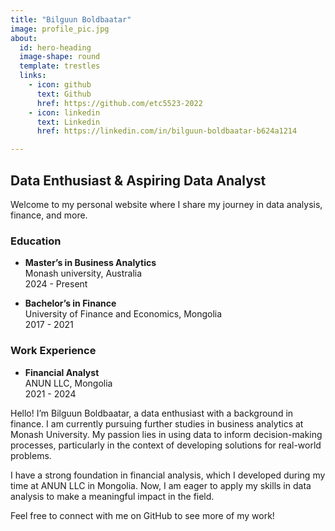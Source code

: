 ```yaml
---
title: "Bilguun Boldbaatar"
image: profile_pic.jpg
about:
  id: hero-heading
  image-shape: round
  template: trestles
  links:
    - icon: github
      text: Github
      href: https://github.com/etc5523-2022
    - icon: linkedin
      text: Linkedin
      href: https://linkedin.com/in/bilguun-boldbaatar-b624a1214

---
```

::: {#hero-heading}

## Data Enthusiast & Aspiring Data Analyst

Welcome to my personal website where I share my journey in data analysis, finance, and more.

### Education

- **Master's in Business Analytics**    
  Monash university, Australia    
  2024 - Present

- **Bachelor's in Finance**  
  University of Finance and Economics, Mongolia  
  2017 - 2021

### Work Experience

- **Financial Analyst**  
  ANUN LLC, Mongolia  
  2021 - 2024

:::

Hello! I'm Bilguun Boldbaatar, a data enthusiast with a background in finance. I am currently pursuing further studies in business analytics at Monash University. My passion lies in using data to inform decision-making processes, particularly in the context of developing solutions for real-world problems.

I have a strong foundation in financial analysis, which I developed during my time at ANUN LLC in Mongolia. Now, I am eager to apply my skills in data analysis to make a meaningful impact in the field.

Feel free to connect with me on GitHub to see more of my work!

